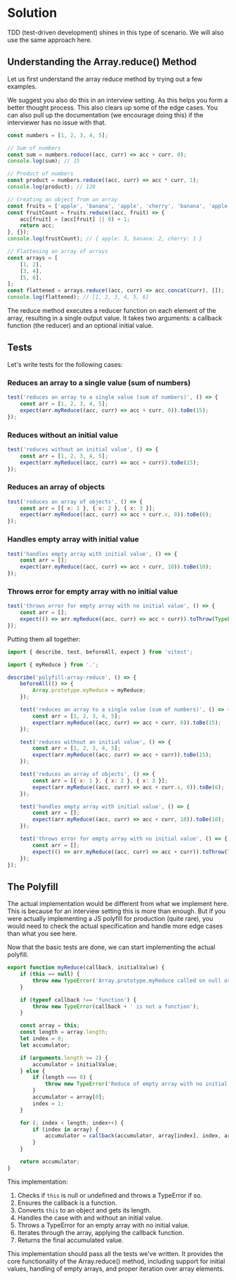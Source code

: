 
# Solution

TDD (test-driven development) shines in this type of scenario. We will also use the same approach here.

## Understanding the Array.reduce() Method

Let us first understand the array reduce method by trying out a few examples.

<Callout>
	We suggest you also do this in an interview setting. As this helps you form a
	better thought process. This also clears up some of the edge cases. You can
	also pull up the documentation (we encourage doing this) if the interviewer
	has no issue with that.
</Callout>

```js
const numbers = [1, 2, 3, 4, 5];

// Sum of numbers
const sum = numbers.reduce((acc, curr) => acc + curr, 0);
console.log(sum); // 15

// Product of numbers
const product = numbers.reduce((acc, curr) => acc * curr, 1);
console.log(product); // 120

// Creating an object from an array
const fruits = ['apple', 'banana', 'apple', 'cherry', 'banana', 'apple'];
const fruitCount = fruits.reduce((acc, fruit) => {
	acc[fruit] = (acc[fruit] || 0) + 1;
	return acc;
}, {});
console.log(fruitCount); // { apple: 3, banana: 2, cherry: 1 }

// Flattening an array of arrays
const arrays = [
	[1, 2],
	[3, 4],
	[5, 6],
];
const flattened = arrays.reduce((acc, curr) => acc.concat(curr), []);
console.log(flattened); // [1, 2, 3, 4, 5, 6]
```

The reduce method executes a reducer function on each element of the array, resulting in a single output value. It takes two arguments: a callback function (the reducer) and an optional initial value.

## Tests

Let's write tests for the following cases:

### Reduces an array to a single value (sum of numbers)

```js title="index.test.js"
test('reduces an array to a single value (sum of numbers)', () => {
	const arr = [1, 2, 3, 4, 5];
	expect(arr.myReduce((acc, curr) => acc + curr, 0)).toBe(15);
});
```

### Reduces without an initial value

```js title="index.test.js"
test('reduces without an initial value', () => {
	const arr = [1, 2, 3, 4, 5];
	expect(arr.myReduce((acc, curr) => acc + curr)).toBe(15);
});
```

### Reduces an array of objects

```js title="index.test.js"
test('reduces an array of objects', () => {
	const arr = [{ x: 1 }, { x: 2 }, { x: 3 }];
	expect(arr.myReduce((acc, curr) => acc + curr.x, 0)).toBe(6);
});
```

### Handles empty array with initial value

```js title="index.test.js"
test('handles empty array with initial value', () => {
	const arr = [];
	expect(arr.myReduce((acc, curr) => acc + curr, 10)).toBe(10);
});
```

### Throws error for empty array with no initial value

```js title="index.test.js"
test('throws error for empty array with no initial value', () => {
	const arr = [];
	expect(() => arr.myReduce((acc, curr) => acc + curr)).toThrow(TypeError);
});
```

Putting them all together:

```js title="index.test.js"
import { describe, test, beforeAll, expect } from 'vitest';

import { myReduce } from '.';

describe('polyfill-array-reduce', () => {
	beforeAll(() => {
		Array.prototype.myReduce = myReduce;
	});

	test('reduces an array to a single value (sum of numbers)', () => {
		const arr = [1, 2, 3, 4, 5];
		expect(arr.myReduce((acc, curr) => acc + curr, 0)).toBe(15);
	});

	test('reduces without an initial value', () => {
		const arr = [1, 2, 3, 4, 5];
		expect(arr.myReduce((acc, curr) => acc + curr)).toBe(15);
	});

	test('reduces an array of objects', () => {
		const arr = [{ x: 1 }, { x: 2 }, { x: 3 }];
		expect(arr.myReduce((acc, curr) => acc + curr.x, 0)).toBe(6);
	});

	test('handles empty array with initial value', () => {
		const arr = [];
		expect(arr.myReduce((acc, curr) => acc + curr, 10)).toBe(10);
	});

	test('throws error for empty array with no initial value', () => {
		const arr = [];
		expect(() => arr.myReduce((acc, curr) => acc + curr)).toThrow(TypeError);
	});
});
```

## The Polyfill

<Callout type='error'>
	The actual implementation would be different from what we implement here. This
	is because for an interview setting this is more than enough. But if you were
	actually implementing a JS polyfill for production (quite rare), you would
	need to check the actual specification and handle more edge cases than what
	you see here.
</Callout>

Now that the basic tests are done, we can start implementing the actual polyfill.

```js title="index.js"
export function myReduce(callback, initialValue) {
	if (this == null) {
		throw new TypeError('Array.prototype.myReduce called on null or undefined');
	}

	if (typeof callback !== 'function') {
		throw new TypeError(callback + ' is not a function');
	}

	const array = this;
	const length = array.length;
	let index = 0;
	let accumulator;

	if (arguments.length >= 2) {
		accumulator = initialValue;
	} else {
		if (length === 0) {
			throw new TypeError('Reduce of empty array with no initial value');
		}
		accumulator = array[0];
		index = 1;
	}

	for (; index < length; index++) {
		if (index in array) {
			accumulator = callback(accumulator, array[index], index, array);
		}
	}

	return accumulator;
}
```

This implementation:

1. Checks if `this` is null or undefined and throws a TypeError if so.
2. Ensures the callback is a function.
3. Converts `this` to an object and gets its length.
4. Handles the case with and without an initial value.
5. Throws a TypeError for an empty array with no initial value.
6. Iterates through the array, applying the callback function.
7. Returns the final accumulated value.

This implementation should pass all the tests we've written. It provides the core functionality of the Array.reduce() method, including support for initial values, handling of empty arrays, and proper iteration over array elements.
